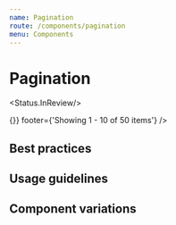 ```yaml
---
name: Pagination
route: /components/pagination
menu: Components
---
```



# Pagination

<Status.InReview/> 

<Playground>
  <Pagination
    page={1}
    perPage={10}
    total={50}
    pagesToShow={1}
    onChange={() => {}}
    footer={'Showing 1 - 10 of 50 items'}
  />
</Playground>

## Best practices

## Usage guidelines

## Component variations

